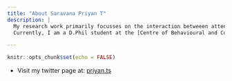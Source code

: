 ```yaml
---
title: "About Saravana Priyan T"
description: |
  My research work primarily focusses on the interaction betweeen attention and consiousness experience.
  Currently, I am a D.Phil student at the [Centre of Behavioural and Cognitive Sciences (CBCS), University of Allahabad, India](https://cbcs.ac.in/) and I can be reached at saravana@cbcs.ac.in or priyantsau@gmail.com

---
```


```r
knitr::opts_chunk$set(echo = FALSE)
```

- Visit my twitter page at: [priyan.ts](https://twitter.com/priyan_ts)